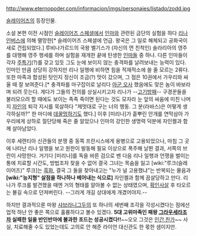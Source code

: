 http://www.eternopoder.com/informacion/imgs/personajes/listado/zodd.jpg

[[슬레이어즈]]의 등장인물. 

소설 본편 이전 시점인 [[슬레이어즈 스페셜]]에서 [[인마]]와 관련된 금단의 실험을 하다 [[리나 인버스]]에 의해 멸망한[* 슬레이어즈 스페셜에 언급. 왕국은 그 일로 해체되고 공화국이 새로 건립되었다.] 루비나가르드의 국왕 벨기스가 (자신의 먼 친척인) 솔라리아의 영주를 대행해 영주 행세를 하며 실험을 재개한 끝에 탄생한 [[인마]]들 중 하나. 다른 인마들이 각자 [[주특기]](?)를 갖고 있듯 그도 눈에 보이지 않는 충격파를 날려보내는 능력이 있다. 인마인 만큼 상당히 강하지만 리나 일행에 비하면 힘을 적재적소에 쓸 줄 모르는 2류다. 또한 마족과 합성된 탓인지 정신이 조금(?) 맛이 갔으며, 그 점은 10권에서 가우리와 싸울 때 잘 보여준다.[* 충격파를 마구잡이로 날리다 [[아군 오사]] 했음에도 맞은 놈이 바보라며 되려 웃는다. 게다가 그들의 전의를 상실시키고자 리나가 --[[고기방패]]-- 구경꾼들을 불러모으려 할 때에도 보이는 족족 죽이면 된다는 것도 모자라 눈 앞의 싸움에 미친 나머지 [[자인]]의 퇴각 지시를 묵살하다 "제멋대로 구는 너의 행동. 그 분(라바스)은 어떻게 생각하실까?" 한 마디에 [[데꿀멍]]하기도 했다.] 이후 [미리나]가 흩뿌린 안개를 연막삼아 가우리에게 상하로 절단당해 죽은 줄 알았으나 인마의 강인한 생명력 덕분에 자인켈과 함께 살아남았다.

이후 세렌티아 신관들의 분쟁 중 동쪽 프란시스에게 용병으로 고용되었으나, 마침 그 곳에 나타난 리나 일행을 보고 원한이 발동해 필요 이상으로 폭주해 날뛴 결과, 서쪽의 브란이 사망한다. 거기다 [미리나]를 독을 바른 검으로 벤 다음 리나 일행과 언쟁을 벌이는 통에 치료할 시간도, 방법조차 찾을 수 없어 결국 그녀는 목숨을 잃고 [wiki:"루크(슬레이어즈)" 루크]는 [[흑화]], 결국 그 둘을 찾아내고는 "누가 널 고용했냐"는 반복되는 물음과 '''[wiki:"능지형" 살점을 하나하나 베어내는 식으로]''' 자인켈과 함께 끔살당하고 만다. 리나가 루크를 발견했을 때엔 거의 형태를 알아볼 수 없는 상태였으며, [[확인사살]] 후 타오르는 불길 속으로 던져버린다. --그러게 개길 상대에게 개겼어야지.--

하지만 결과적으론 마왕 [[샤브라니그두]]의 또 하나의 세번째 조각을 각성시켰다는 점에선 업적 하난 안 좋은 쪽으로 훌륭하다고 볼수 있겠다. '''5대 고위마족인 패왕 [[그라우세라]]조차 실패한 일을 반인반마에 불과한 조드는 성공시켰다!!'''~~오오 그것은 [[인간 찬가]]~~
사실, 치료해줄 수도 있었는데도 고의로 안 해준 라이언 대신관도 한 몫한 샘이지만.
